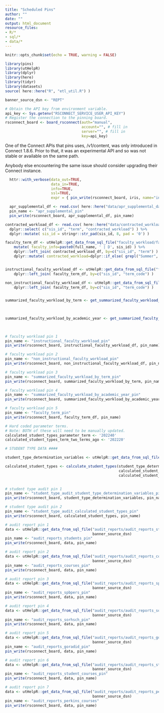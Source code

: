 ```yaml
---
title: "Scheduled Pins"
author: ""
date: ""
output: html_document
resource_files:
- R/*
- sql/*
- data/*
---
```


```r

knitr::opts_chunk$set(echo = TRUE, warning = FALSE)

library(pins)
library(utHelpR)
library(dplyr)
library(here)
library(tidyr)
library(datasets)
source( here::here("R", "etl_util.R") )

banner_source_dsn <- "REPT"

```


```r
# Obtain the API key from environment variable.
api_key <- Sys.getenv("RSCONNECT_SERVICE_USER_API_KEY")
# Register the connection to the pinning board.
rsconnect_board <- board_rsconnect(auth="manual",
                                   account="", # fill in
                                   server="", # fill in
                                   key=api_key)
```

One of the Connect APIs that pins uses, /v1/content, was only introduced in Connect 1.8.6. Prior to that, it was an experimental API and so was not stable or available on the same path.

Anybody else encountering the same issue should consider upgrading their Connect instance.

```r
  httr::with_verbose(data_out=TRUE, 
                     data_in=TRUE, 
                     info=TRUE, 
                     ssl=TRUE, 
                     expr = { pin_write(rsconnect_board, iris, name="initial_test_pin", type="rds") } )
```

```r
  apr_supplemental_df <- read.csv( here::here("data/apr_supplemental_data.csv") )
  pin_name <- "apr_supplemental_pin"
  pin_write(rsconnect_board, apr_supplemental_df, pin_name)
```

```r

contracted_workload_df <- read.csv( here::here("data/contracted_workload.csv") ) %>%
  dplyr::select( c("sis_id", "term", "contracted_workload") ) %>%
  dplyr::mutate( sis_id = stringr::str_pad(sis_id, 8, pad = '0') )

faculty_term_df <- utHelpR::get_data_from_sql_file("faculty_workload/faculty_term.sql", banner_source_dsn) %>%
    mutate( faculty_info=paste0(full_name, ' | D', sis_id) ) %>%
    dplyr::left_join( contracted_workload_df, by=c("sis_id", "term") ) %>%
    dplyr::mutate( contracted_workload=dplyr::if_else( grepl("Summer", term), 0, contracted_workload ) )


instructional_faculty_workload_df <- utHelpR::get_data_from_sql_file("faculty_workload/faculty_term_instructional_workload.sql", banner_source_dsn) %>%
    dplyr::left_join( faculty_term_df, by=c("sis_id", "term_code") )

non_instructional_faculty_workload_df <- utHelpR::get_data_from_sql_file("faculty_workload/faculty_term_non_instructional_workload.sql", banner_source_dsn) %>%
    dplyr::left_join( faculty_term_df, by=c("sis_id", "term_code") )


summarized_faculty_workload_by_term <- get_summarized_faculty_workload_df(instructional_faculty_workload_df, 
                                                                          non_instructional_faculty_workload_df, 
                                                                          time_aggregator="term")

summarized_faculty_workload_by_academic_year <- get_summarized_faculty_workload_df(instructional_faculty_workload_df, 
                                                                                   non_instructional_faculty_workload_df, 
                                                                                   time_aggregator="academic_year")

```

```r

# faculty workload pin 1
pin_name <- "instructional_faculty_workload_pin"
pin_write(rsconnect_board, instructional_faculty_workload_df, pin_name)

# faculty workload pin 2
pin_name <- "non_instructional_faculty_workload_pin"
pin_write(rsconnect_board, non_instructional_faculty_workload_df, pin_name)

# faculty workload pin 3
pin_name <- "summarized_faculty_workload_by_term_pin"
pin_write(rsconnect_board, summarized_faculty_workload_by_term, pin_name)

# faculty workload pin 4
pin_name <- "summarized_faculty_workload_by_academic_year_pin"
pin_write(rsconnect_board, summarized_faculty_workload_by_academic_year, pin_name)

# faculty workload pin 5
pin_name <- "faculty_term_pin"
pin_write(rsconnect_board, faculty_term_df, pin_name)

```

```r

# Hard coded parameter terms.
# Note: BOTH of these will need to be manually updated.
calculated_student_types_parameter_term <- '202240'
calculated_student_types_term_two_terms_ago <- '202220'

# STUDENT TYPE DATA ####

student_type_determination_variables <- utHelpR::get_data_from_sql_file("student_type_audit/student_type_determination_variables.sql", dsn="edify") 

calculated_student_types <- calculate_student_types(student_type_determination_variables, 
                                                    calculated_student_types_parameter_term, 
                                                    calculated_student_types_term_two_terms_ago) 
 
```

```r
# student type audit pin 1
pin_name <- "student_type_audit_student_type_determination_variables_pin"
pin_write(rsconnect_board, student_type_determination_variables, pin_name)

# student type audit pin 2
pin_name <- "student_type_audit_calculated_student_types_pin"
pin_write(rsconnect_board, calculated_student_types, pin_name)
```


```r

# audit report pin 1
data <- utHelpR::get_data_from_sql_file("audit_reports/audit_reports_students.sql", 
                                        banner_source_dsn)
pin_name <- "audit_reports_students_pin"
pin_write(rsconnect_board, data, pin_name)

# audit report pin 2
data <- utHelpR::get_data_from_sql_file("audit_reports/audit_reports_courses.sql", 
                                        banner_source_dsn)
pin_name <- "audit_reports_courses_pin"
pin_write(rsconnect_board, data, pin_name)

# audit report pin 3
data <- utHelpR::get_data_from_sql_file("audit_reports/audit_reports_spbpers.sql", 
                                        banner_source_dsn)
pin_name <- "audit_reports_spbpers_pin"
pin_write(rsconnect_board, data, pin_name)

# audit report pin 4
data <- utHelpR::get_data_from_sql_file("audit_reports/audit_reports_sorhsch.sql", 
                                        banner_source_dsn)
pin_name <- "audit_reports_sorhsch_pin"
pin_write(rsconnect_board, data, pin_name)

# audit report pin 5
data <- utHelpR::get_data_from_sql_file("audit_reports/audit_reports_goradid.sql", 
                                        banner_source_dsn)
pin_name <- "audit_reports_goradid_pin"
pin_write(rsconnect_board, data, pin_name)

# audit report pin 6
data <- utHelpR::get_data_from_sql_file("audit_reports/audit_reports_student_courses.sql", 
                                        banner_source_dsn)
pin_name <- "audit_reports_student_courses_pin"
pin_write(rsconnect_board, data, pin_name)

# audit report pin 7
data <- utHelpR::get_data_from_sql_file("audit_reports/audit_reports_perkins_courses.sql", 
                                        banner_source_dsn)
pin_name <- "audit_reports_perkins_courses"
pin_write(rsconnect_board, data, pin_name)

```
